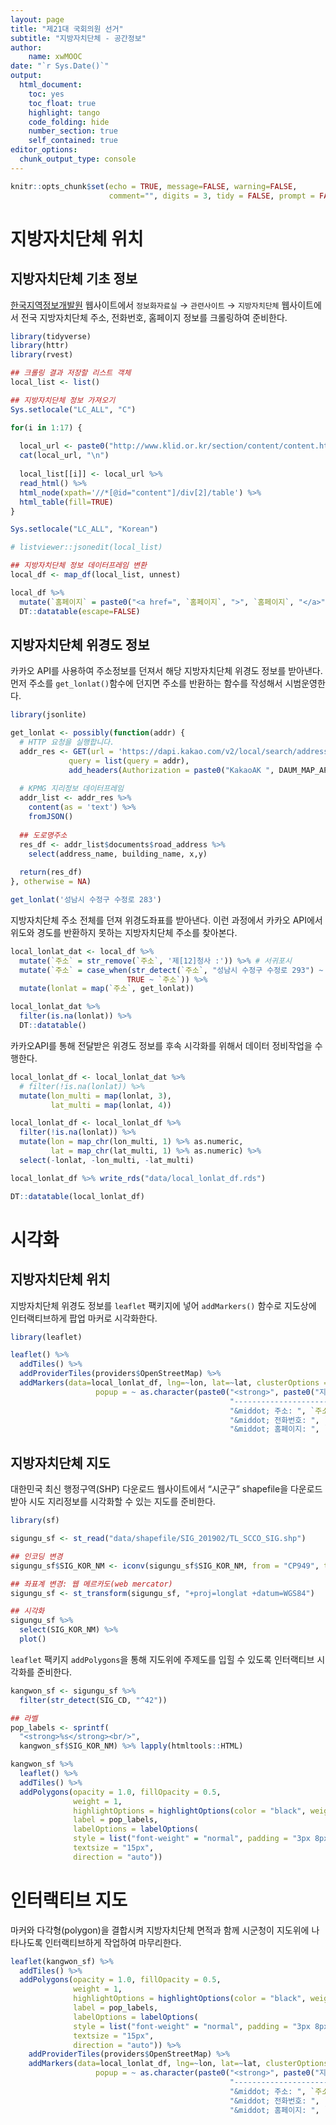```yaml
---
layout: page
title: "제21대 국회의원 선거"
subtitle: "지방자치단체 - 공간정보"
author:
    name: xwMOOC
date: "`r Sys.Date()`"
output:
  html_document: 
    toc: yes
    toc_float: true
    highlight: tango
    code_folding: hide
    number_section: true
    self_contained: true
editor_options: 
  chunk_output_type: console
---
```


```r
knitr::opts_chunk$set(echo = TRUE, message=FALSE, warning=FALSE,
                      comment="", digits = 3, tidy = FALSE, prompt = FALSE, fig.align = 'center')
```

# 지방자치단체 위치 {#local-government}

## 지방자치단체 기초 정보 {#local-government-basic-info}

[한국지역정보개발원](http://www.klid.or.kr/) 웹사이트에서 `정보화자료실` &rarr; `관련사이트` &rarr; `지방자치단체` 웹사이트에서 전국 지방자치단체 주소, 전화번호, 홈페이지 정보를 크롤링하여 준비한다.

```r
library(tidyverse)
library(httr)
library(rvest)

## 크롤링 결과 저장할 리스트 객체
local_list <- list()

## 지방자치단체 정보 가져오기
Sys.setlocale("LC_ALL", "C")

for(i in 1:17) {
  
  local_url <- paste0("http://www.klid.or.kr/section/content/content.html?PID=localagency", i)
  cat(local_url, "\n")
  
  local_list[[i]] <- local_url %>% 
  read_html() %>% 
  html_node(xpath='//*[@id="content"]/div[2]/table') %>%
  html_table(fill=TRUE)
}

Sys.setlocale("LC_ALL", "Korean")

# listviewer::jsonedit(local_list)

## 지방자치단체 정보 데이터프레임 변환
local_df <- map_df(local_list, unnest)

local_df %>% 
  mutate(`홈페이지` = paste0("<a href=", `홈페이지`, ">", `홈페이지`, "</a>")) %>% 
  DT::datatable(escape=FALSE)
```


## 지방자치단체 위경도 정보 {#local-government-lonlat}

카카오 API를 사용하여 주소정보를 던져서 해당 지방자치단체 위경도 정보를 받아낸다.
먼저 주소를 `get_lonlat()`함수에 던지면 주소를 반환하는 함수를 작성해서 시범운영한다.

```r
library(jsonlite)

get_lonlat <- possibly(function(addr) {
  # HTTP 요청을 실행합니다. 
  addr_res <- GET(url = 'https://dapi.kakao.com/v2/local/search/address.json',
             query = list(query = addr),
             add_headers(Authorization = paste0("KakaoAK ", DAUM_MAP_API_KEY)))
  
  # KPMG 지리정보 데이터프레임
  addr_list <- addr_res %>% 
    content(as = 'text') %>% 
    fromJSON()
  
  ## 도로명주소
  res_df <- addr_list$documents$road_address %>% 
    select(address_name, building_name, x,y)
  
  return(res_df)
}, otherwise = NA)

get_lonlat('성남시 수정구 수정로 283')
```

지방자치단체 주소 전체를 던져 위경도좌표를 받아낸다. 이런 과정에서 카카오 API에서 위도와 경도를 반환하지 못하는 지방자치단체 주소를 찾아본다. 

```r
local_lonlat_dat <- local_df %>% 
  mutate(`주소` = str_remove(`주소`, '제[12]청사 :')) %>% # 서귀포시
  mutate(`주소` = case_when(str_detect(`주소`, "성남시 수정구 수정로 293") ~ "성남시 수정구 수정로 283",
                          TRUE ~ `주소`)) %>% 
  mutate(lonlat = map(`주소`, get_lonlat))

local_lonlat_dat %>% 
  filter(is.na(lonlat)) %>% 
  DT::datatable()
```

카카오API를 통해 전달받은 위경도 정보를 후속 시각화를 위해서 데이터 정비작업을 수행한다.

```r
local_lonlat_df <- local_lonlat_dat %>%
  # filter(!is.na(lonlat)) %>%
  mutate(lon_multi = map(lonlat, 3),
         lat_multi = map(lonlat, 4)) 

local_lonlat_df <- local_lonlat_df %>% 
  filter(!is.na(lonlat)) %>%
  mutate(lon = map_chr(lon_multi, 1) %>% as.numeric,
         lat = map_chr(lat_multi, 1) %>% as.numeric) %>% 
  select(-lonlat, -lon_multi, -lat_multi)

local_lonlat_df %>% write_rds("data/local_lonlat_df.rds")

DT::datatable(local_lonlat_df)
```


# 시각화 {#local-government-viz}

## 지방자치단체 위치 {#local-government-viz-marker}

지방자치단체 위경도 정보를 `leaflet` 팩키지에 넣어 `addMarkers()` 함수로 지도상에 인터랙티브하게 팝업 마커로 시각화한다.

```r
library(leaflet)

leaflet() %>%
  addTiles() %>% 
  addProviderTiles(providers$OpenStreetMap) %>% 
  addMarkers(data=local_lonlat_df, lng=~lon, lat=~lat, clusterOptions = markerClusterOptions(),
                   popup = ~ as.character(paste0("<strong>", paste0("지방자치단체: ",`기관명`), "</strong><br>",
                                                 "-----------------------------------------------------------<br>",
                                                 "&middot; 주소: ", `주소`, "<br>",
                                                 "&middot; 전화번호: ", `전화번호`, "<br>",
                                                 "&middot; 홈페이지: ", `홈페이지`, "<br>")))


```


## 지방자치단체 지도 {#local-government-viz-map}

대한민국 최신 행정구역(SHP) 다운로드 웹사이트에서 “시군구” shapefile을 다운로드 받아 시도 지리정보를 시각화할 수 있는 지도를 준비한다.

```r
library(sf)

sigungu_sf <- st_read("data/shapefile/SIG_201902/TL_SCCO_SIG.shp")

## 인코딩 변경
sigungu_sf$SIG_KOR_NM <- iconv(sigungu_sf$SIG_KOR_NM, from = "CP949", to = "UTF-8", sub = NA, mark = TRUE, toRaw = FALSE)

## 좌표계 변경: 웹 메르카도(web mercator)
sigungu_sf <- st_transform(sigungu_sf, "+proj=longlat +datum=WGS84")

## 시각화 
sigungu_sf %>% 
  select(SIG_KOR_NM) %>% 
  plot()
```

`leaflet` 팩키지 `addPolygons`을 통해 지도위에 주제도를 입힐 수 있도록 인터랙티브 시각화를 준비한다.

```r
kangwon_sf <- sigungu_sf %>% 
  filter(str_detect(SIG_CD, "^42"))

## 라벨
pop_labels <- sprintf(
  "<strong>%s</strong><br/>",
  kangwon_sf$SIG_KOR_NM) %>% lapply(htmltools::HTML)

kangwon_sf %>% 
  leaflet() %>%
  addTiles() %>% 
  addPolygons(opacity = 1.0, fillOpacity = 0.5,
              weight = 1,
              highlightOptions = highlightOptions(color = "black", weight = 3,  bringToFront = TRUE),
              label = pop_labels,
              labelOptions = labelOptions(
              style = list("font-weight" = "normal", padding = "3px 8px"),
              textsize = "15px",
              direction = "auto")) 
```



# 인터랙티브 지도 {#local-government-viz-map-all}

마커와 다각형(polygon)을 결합시켜 지방자치단체 면적과 함께 시군청이 지도위에 나타나도록 인터랙티브하게 작업하여 마무리한다.

```r
leaflet(kangwon_sf) %>%
  addTiles() %>% 
  addPolygons(opacity = 1.0, fillOpacity = 0.5,
              weight = 1,
              highlightOptions = highlightOptions(color = "black", weight = 3,  bringToFront = TRUE),
              label = pop_labels,
              labelOptions = labelOptions(
              style = list("font-weight" = "normal", padding = "3px 8px"),
              textsize = "15px",
              direction = "auto")) %>% 
    addProviderTiles(providers$OpenStreetMap) %>% 
    addMarkers(data=local_lonlat_df, lng=~lon, lat=~lat, clusterOptions = markerClusterOptions(),
                   popup = ~ as.character(paste0("<strong>", paste0("지방자치단체: ",`기관명`), "</strong><br>",
                                                 "-----------------------------------------------------------<br>",
                                                 "&middot; 주소: ", `주소`, "<br>",
                                                 "&middot; 전화번호: ", `전화번호`, "<br>",
                                                 "&middot; 홈페이지: ", `홈페이지`, "<br>")))
  
```